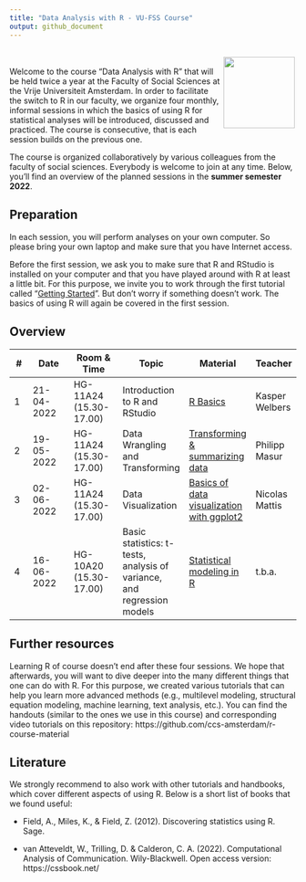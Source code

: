 ```yaml
---
title: "Data Analysis with R - VU-FSS Course"
output: github_document
---
```



<div style = "padding: 0.2em;">
<img src="https://upload.wikimedia.org/wikipedia/commons/thumb/1/1b/R_logo.svg/1200px-R_logo.svg.png" width = 125 align="right" />
</div>

Welcome to the course "Data Analysis with R" that will be held twice a year at the Faculty of Social Sciences at the Vrije Universiteit Amsterdam. In order to facilitate the switch to R in our faculty, we organize four monthly, informal sessions in which the basics of using R for statistical analyses will be introduced, discussed and practiced. The course is consecutive, that is each session builds on the previous one. 

The course is organized collaboratively by various colleagues from the faculty of social sciences. Everybody is welcome to join at any time. Below, you'll find an overview of the planned sessions in the **summer semester 2022**. 


## Preparation

In each session, you will perform analyses on your own computer. So please bring your own laptop and make sure that you have Internet access.

Before the first session, we ask you to make sure that R and RStudio is installed on your computer and that you have played around with R at least a little bit. For this purpose, we invite you to work through the first tutorial called "[Getting Started](https://github.com/ccs-amsterdam/r-course-material/blob/master/tutorials/R_basics_1_getting_started_short.md)". But don't worry if something doesn't work. The basics of using R will again be covered in the first session. 

## Overview

| # | Date | Room & Time | Topic | Material | Teacher |
|---- | --------- | --------- |-------- | ------- | ------ |
| 1 | 21-04-2022| HG-11A24 (15.30-17.00) | Introduction to R and RStudio |  [R Basics](https://github.com/masurp/VU_CADC/blob/main/tutorials/R_basics_introduction.md)| Kasper Welbers |
| 2 | 19-05-2022 |HG-11A24 (15.30-17.00) | Data Wrangling and Transforming | [Transforming & summarizing data](https://github.com/masurp/VU_CADC/blob/main/tutorials/R_tidy_transforming-and-summarizing.md) | Philipp Masur |
| 3 | 02-06-2022 | HG-11A24 (15.30-17.00) |Data Visualization | [Basics of data visualization with ggplot2](https://github.com/ccs-amsterdam/r-course-material/blob/master/tutorials/r-tidy-3_7-visualization.md) | Nicolas Mattis |
| 4 | 16-06-2022 | HG-10A20 (15.30-17.00) |Basic statistics: t-tests, analysis of variance, and regression models | [Statistical modeling in R](https://github.com/ccs-amsterdam/r-course-material/blob/master/tutorials/simple_modeling.md) | t.b.a. |


## Further resources

Learning R of course doesn't end after these four sessions. We hope that afterwards, you will want to dive deeper into the many different things that one can do with R. For this purpose, we created various tutorials that can help you learn more advanced methods (e.g., multilevel modeling, structural equation modeling, machine learning, text analysis, etc.). You can find the handouts (similar to the ones we use in this course) and corresponding video tutorials on this repository: https://github.com/ccs-amsterdam/r-course-material

## Literature

We strongly recommend to also work with other tutorials and handbooks, which cover different aspects of using R. Below is a short list of books that we found useful: 

- Field, A., Miles, K., & Field, Z. (2012). Discovering statistics using R. Sage. 

- van Atteveldt, W., Trilling, D. & Calderon, C. A. (2022). Computational Analysis of Communication. Wily-Blackwell. Open access version: https://cssbook.net/





